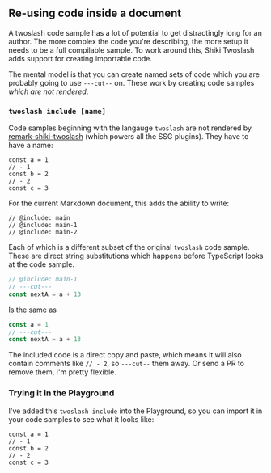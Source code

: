 ## Re-using code inside a document

A twoslash code sample has a lot of potential to get distractingly long for an author. The more complex the code you're describing, the more setup it needs to be a full compilable sample. To work around this, Shiki Twoslash adds support for creating importable code.

The mental model is that you can create named sets of code which you are probably going to use `---cut--` on. These work by creating code samples _which are not rendered_.

### `twoslash include [name]`

Code samples beginning with the langauge `twoslash` are not rendered by [remark-shiki-twoslash](https://www.npmjs.com/package/remark-shiki-twoslash) (which powers all the SSG plugins). They have to have a name:

```twoslash include main
const a = 1
// - 1
const b = 2
// - 2
const c = 3
```

For the current Markdown document, this adds the ability to write:

```
// @include: main
// @include: main-1
// @include: main-2
```

Each of which is a different subset of the original `twoslash` code sample. These are direct string substitutions which happens before TypeScript looks at the code sample.

```ts twoslash
// @include: main-1
// ---cut---
const nextA = a + 13
```

Is the same as 

```ts twoslash
const a = 1
// ---cut---
const nextA = a + 13
```

The included code is a direct copy and paste, which means it will also contain comments like `// - 2`, so `---cut--` them away. Or send a PR to remove them, I'm pretty flexible.

### Trying it in the Playground

I've added this `twoslash include` into the Playground, so you can import it in your code samples to see what it looks like:

```twoslash include main
const a = 1
// - 1
const b = 2
// - 2
const c = 3
```
